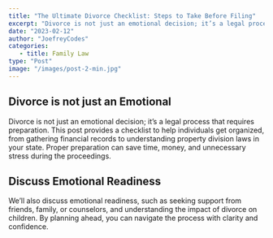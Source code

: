 ```yaml
---
title: "The Ultimate Divorce Checklist: Steps to Take Before Filing"
excerpt: "Divorce is not just an emotional decision; it’s a legal process that requires preparation."
date: "2023-02-12"
author: "JoefreyCodes"
categories:
   - title: Family Law
type: "Post"
image: "/images/post-2-min.jpg"
---
```


## Divorce is not just an Emotional

Divorce is not just an emotional decision; it’s a legal process that requires preparation. This post provides a checklist to help individuals get organized, from gathering financial records to understanding property division laws in your state. Proper preparation can save time, money, and unnecessary stress during the proceedings.

## Discuss Emotional Readiness

We’ll also discuss emotional readiness, such as seeking support from friends, family, or counselors, and understanding the impact of divorce on children. By planning ahead, you can navigate the process with clarity and confidence.
